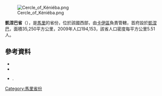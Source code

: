 [[Image:Cercle_of_Kéniéba.png|right]]

'''凱涅巴省'''（{{lang-fr|Cercle de Kéniéba}}），是[[馬里|馬里]]的省份，位於該國西部，由[[卡伊區|卡伊區]]負責管轄，首府設於[[凱涅巴|凱涅巴]]，面積35,250平方公里，2009年人口194,153，該省人口密度每平方公里5.51人。

==參考資料==
*{{citation
 |url         = http://instat.gov.ml/documentation/kayes.pdf
 |publisher   = République du Mali: Institut National de la Statistique
 |title       = Resultats Provisoires RGPH 2009 (Région de Kayes)
 |language    = fr
 |deadurl     = yes
 |archiveurl  = https://www.webcitation.org/6AnXrhnbD?url=http://instat.gov.ml/documentation/kayes.pdf
 |archivedate = 2012-09-19
 |accessdate  = 2015-07-10
}}
*{{citation |year=1999 |title=Loi N°99-035/ du 10 Aout 1999 Portant Création des Collectivités Territoriales de Cercles et de Régions |url=http://www.matcl.gov.ml/PDF/LoiCreationCercleReg.pdf |publisher=Ministère de l'Administration Territoriales et des Collectivités Locales, République du Mali |language=fr |deadurl=yes |archiveurl=https://web.archive.org/web/20120309073942/http://www.matcl.gov.ml/PDF/LoiCreationCercleReg.pdf |archivedate=2012-03-09 |accessdate=2015-07-10 }}
*{{citation | title=Synthèsis des Plan de Securité Alimentaire des Communes du Cercle de Kéniéba 2007-2011 | publisher=Commissariat à la Sécurité Alimentaire, République du Mali, USAID-Mali | year=2007 | url=http://www.aec.msu.edu/fs2/mali_fd_strtgy/plans/kayes/kenieba/psa_cercel_kenieba.pdf | language=fr | deadurl=yes | archiveurl=https://web.archive.org/web/20110726134304/http://www.aec.msu.edu/fs2/mali_fd_strtgy/plans/kayes/kenieba/psa_cercel_kenieba.pdf | archivedate=2011年7月26日 | df= | accessdate=2015年7月10日 }}.

{{coord|12|40|N|11|00|W|dim:230000_region:ML-1_type:adm2nd_source:dewiki|display=title}}

{{卡伊區}}

[[Category:馬里省份|Category:馬里省份]]


{{Mali-geo-stub}}